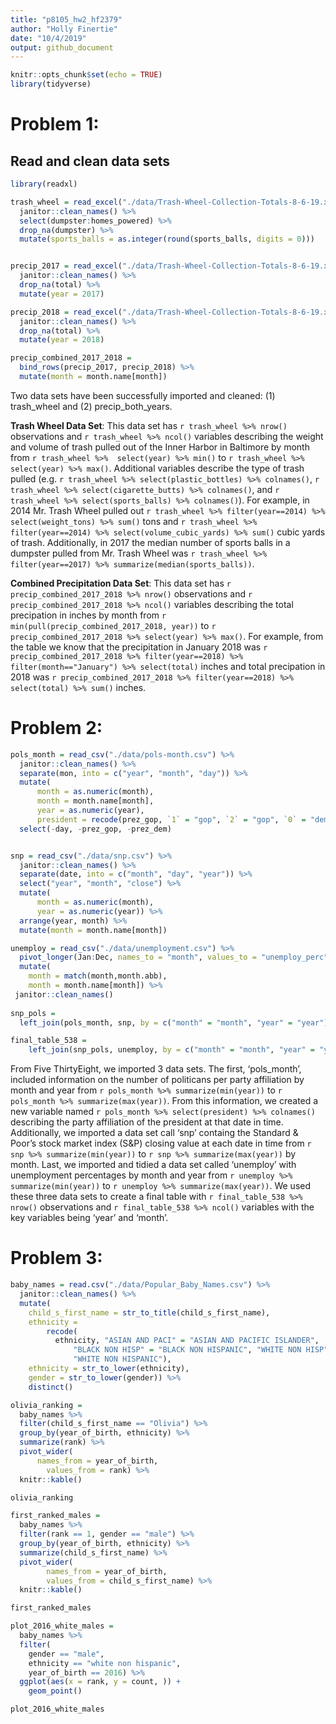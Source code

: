 ```yaml
---
title: "p8105_hw2_hf2379"
author: "Holly Finertie"
date: "10/4/2019"
output: github_document
---
```


```r
knitr::opts_chunk$set(echo = TRUE)
library(tidyverse)
```

# Problem 1: 

## Read and clean data sets

```r
library(readxl)

trash_wheel = read_excel("./data/Trash-Wheel-Collection-Totals-8-6-19.xlsx", 1) %>% 
  janitor::clean_names() %>% 
  select(dumpster:homes_powered) %>% 
  drop_na(dumpster) %>% 
  mutate(sports_balls = as.integer(round(sports_balls, digits = 0)))


precip_2017 = read_excel("./data/Trash-Wheel-Collection-Totals-8-6-19.xlsx", 6, range = "A2:B14") %>% 
  janitor::clean_names() %>% 
  drop_na(total) %>% 
  mutate(year = 2017)

precip_2018 = read_excel("./data/Trash-Wheel-Collection-Totals-8-6-19.xlsx", 5, range = "A2:B14") %>% 
  janitor::clean_names() %>% 
  drop_na(total) %>% 
  mutate(year = 2018)

precip_combined_2017_2018 = 
  bind_rows(precip_2017, precip_2018) %>% 
  mutate(month = month.name[month])
```

Two data sets have been successfully imported and cleaned: (1) trash_wheel and (2) precip_both_years. 


**Trash Wheel Data Set**: This data set has `r trash_wheel %>% nrow()` observations and `r trash_wheel %>% ncol()` variables describing the weight and volume of trash pulled out of the Inner Harbor in Baltimore by month from `r trash_wheel %>%  select(year) %>% min()` to `r trash_wheel %>% select(year) %>% max()`. Additional variables describe the type of trash pulled (e.g. `r trash_wheel %>% select(plastic_bottles) %>% colnames()`, `r trash_wheel %>% select(cigarette_butts) %>% colnames()`, and `r trash_wheel %>% select(sports_balls) %>% colnames()`). For example, in 2014 Mr. Trash Wheel pulled out `r trash_wheel %>% filter(year==2014) %>% select(weight_tons) %>% sum()` tons and `r trash_wheel %>% filter(year==2014) %>% select(volume_cubic_yards) %>% sum()` cubic yards of trash. Additionally, in 2017 the median number of sports balls in a dumpster pulled from Mr. Trash Wheel was `r trash_wheel %>% filter(year==2017) %>% summarize(median(sports_balls))`. 

**Combined Precipitation Data Set**: This data set has `r precip_combined_2017_2018 %>% nrow()` observations and `r precip_combined_2017_2018 %>% ncol()` variables describing the total precipation in inches by month from `r min(pull(precip_combined_2017_2018, year))` to `r precip_combined_2017_2018 %>% select(year) %>% max()`. For example, from the table we know that the precipitation in January 2018 was `r precip_combined_2017_2018 %>% filter(year==2018) %>% filter(month=="January") %>% select(total)` inches and total precipation in 2018 was `r precip_combined_2017_2018 %>% filter(year==2018) %>% select(total) %>% sum()`
inches. 


# Problem 2: 

```r
pols_month = read_csv("./data/pols-month.csv") %>% 
  janitor::clean_names() %>% 
  separate(mon, into = c("year", "month", "day")) %>% 
  mutate(
      month = as.numeric(month),
      month = month.name[month],
      year = as.numeric(year),
      president = recode(prez_gop, `1` = "gop", `2` = "gop", `0` = "dem")) %>%
  select(-day, -prez_gop, -prez_dem)


snp = read_csv("./data/snp.csv") %>% 
  janitor::clean_names() %>% 
  separate(date, into = c("month", "day", "year")) %>% 
  select("year", "month", "close") %>% 
  mutate(
      month = as.numeric(month),
      year = as.numeric(year)) %>% 
  arrange(year, month) %>% 
  mutate(month = month.name[month])

unemploy = read_csv("./data/unemployment.csv") %>% 
  pivot_longer(Jan:Dec, names_to = "month", values_to = "unemploy_perc") %>% 
  mutate(
    month = match(month,month.abb),
    month = month.name[month]) %>% 
 janitor::clean_names()
    
snp_pols = 
  left_join(pols_month, snp, by = c("month" = "month", "year" = "year"))

final_table_538 = 
    left_join(snp_pols, unemploy, by = c("month" = "month", "year" = "year"))
```

From Five ThirtyEight, we imported 3 data sets. The first, 'pols_month', included information on the number of politicans per party affiliation by month and year from `r pols_month %>% summarize(min(year))` to `r pols_month %>% summarize(max(year))`. From this information, we created a new variable named `r pols_month %>% select(president) %>% colnames()` describing the party affiliation of the president at that date in time. Additionally, we imported a data set call 'snp' containg the Standard & Poor’s stock market index (S&P) closing value at each date in time from `r snp %>% summarize(min(year))` to `r snp %>% summarize(max(year))` by month.  Last, we imported and tidied a data set called 'unemploy' with unemployment percentages by month and year from `r unemploy %>% summarize(min(year))` to `r unemploy %>% summarize(max(year))`. We used these three data sets to create a final table with `r final_table_538 %>% nrow()` observations and `r final_table_538 %>% ncol()` variables with the key variables being 'year' and 'month'.


# Problem 3: 

```r
baby_names = read.csv("./data/Popular_Baby_Names.csv") %>% 
  janitor::clean_names() %>% 
  mutate(
    child_s_first_name = str_to_title(child_s_first_name),
    ethnicity = 
        recode(
          ethnicity, "ASIAN AND PACI" = "ASIAN AND PACIFIC ISLANDER", 
              "BLACK NON HISP" = "BLACK NON HISPANIC", "WHITE NON HISP" = 
              "WHITE NON HISPANIC"),
    ethnicity = str_to_lower(ethnicity),
    gender = str_to_lower(gender)) %>% 
    distinct()

olivia_ranking = 
  baby_names %>%
  filter(child_s_first_name == "Olivia") %>% 
  group_by(year_of_birth, ethnicity) %>% 
  summarize(rank) %>% 
  pivot_wider(
      names_from = year_of_birth,
        values_from = rank) %>% 
  knitr::kable()

olivia_ranking

first_ranked_males = 
  baby_names %>% 
  filter(rank == 1, gender == "male") %>% 
  group_by(year_of_birth, ethnicity) %>% 
  summarize(child_s_first_name) %>% 
  pivot_wider(
        names_from = year_of_birth,
        values_from = child_s_first_name) %>% 
  knitr::kable()

first_ranked_males

plot_2016_white_males = 
  baby_names %>% 
  filter(
    gender == "male", 
    ethnicity == "white non hispanic", 
    year_of_birth == 2016) %>% 
  ggplot(aes(x = rank, y = count, )) +
    geom_point()

plot_2016_white_males
```



